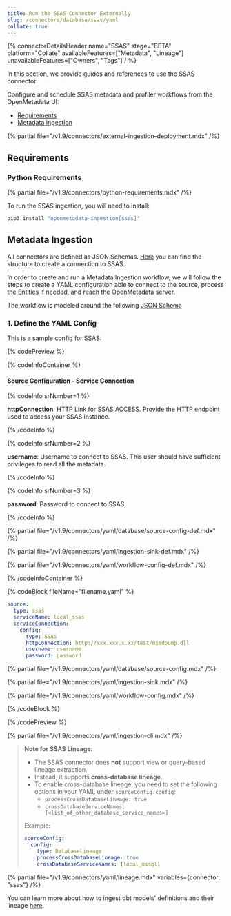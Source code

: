 ```yaml
---
title: Run the SSAS Connector Externally
slug: /connectors/database/ssas/yaml
collate: true
---
```


{% connectorDetailsHeader
name="SSAS"
stage="BETA"
platform="Collate"
availableFeatures=["Metadata", "Lineage"]
unavailableFeatures=["Owners", "Tags"]
/ %}

In this section, we provide guides and references to use the SSAS connector.

Configure and schedule SSAS metadata and profiler workflows from the OpenMetadata UI:

- [Requirements](#requirements)
- [Metadata Ingestion](#metadata-ingestion)

{% partial file="/v1.9/connectors/external-ingestion-deployment.mdx" /%}

## Requirements

### Python Requirements

{% partial file="/v1.9/connectors/python-requirements.mdx" /%}

To run the SSAS ingestion, you will need to install:

```bash
pip3 install "openmetadata-ingestion[ssas]"
```


## Metadata Ingestion

All connectors are defined as JSON Schemas.
[Here](https://github.com/open-metadata/OpenMetadata/blob/main/openmetadata-spec/src/main/resources/json/schema/entity/services/connections/database/ssasConnection.json)
you can find the structure to create a connection to SSAS.

In order to create and run a Metadata Ingestion workflow, we will follow
the steps to create a YAML configuration able to connect to the source,
process the Entities if needed, and reach the OpenMetadata server.

The workflow is modeled around the following
[JSON Schema](https://github.com/open-metadata/OpenMetadata/blob/main/openmetadata-spec/src/main/resources/json/schema/metadataIngestion/workflow.json)

### 1. Define the YAML Config

This is a sample config for SSAS:


{% codePreview %}

{% codeInfoContainer %}

#### Source Configuration - Service Connection

{% codeInfo srNumber=1 %}

**httpConnection**: HTTP Link for SSAS ACCESS. Provide the HTTP endpoint used to access your SSAS instance.

{% /codeInfo %}

{% codeInfo srNumber=2 %}

**username**: Username to connect to SSAS. This user should have sufficient privileges to read all the metadata.

{% /codeInfo %}

{% codeInfo srNumber=3 %}

**password**: Password to connect to SSAS.

{% /codeInfo %}


{% partial file="/v1.9/connectors/yaml/database/source-config-def.mdx" /%}

{% partial file="/v1.9/connectors/yaml/ingestion-sink-def.mdx" /%}

{% partial file="/v1.9/connectors/yaml/workflow-config-def.mdx" /%}

{% /codeInfoContainer %}

{% codeBlock fileName="filename.yaml" %}

```yaml {% isCodeBlock=true %}
source:
  type: ssas
  serviceName: local_ssas
  serviceConnection:
    config:
      type: SSAS
      httpConnection: http://xxx.xxx.x.xx/test/msmdpump.dll
      username: username
      password: password
```

{% partial file="/v1.9/connectors/yaml/database/source-config.mdx" /%}

{% partial file="/v1.9/connectors/yaml/ingestion-sink.mdx" /%}

{% partial file="/v1.9/connectors/yaml/workflow-config.mdx" /%}

{% /codeBlock %}

{% /codePreview %}

{% partial file="/v1.9/connectors/yaml/ingestion-cli.mdx" /%}
> **Note for SSAS Lineage:**  
> - The SSAS connector does **not** support view or query-based lineage extraction.  
> - Instead, it supports **cross-database lineage**.  
> - To enable cross-database lineage, you need to set the following options in your YAML under `sourceConfig.config`:
>   - `processCrossDatabaseLineage: true`
>   - `crossDatabaseServiceNames: [<list_of_other_database_service_names>]`
> 
> Example:
> 
> ```yaml
> sourceConfig:
>   config:
>     type: DatabaseLineage
>     processCrossDatabaseLineage: true
>     crossDatabaseServiceNames: [local_mssql]
> ```



{% partial file="/v1.9/connectors/yaml/lineage.mdx" variables={connector: "ssas"} /%}



You can learn more about how to ingest dbt models' definitions and their lineage [here](/connectors/ingestion/workflows/dbt).
